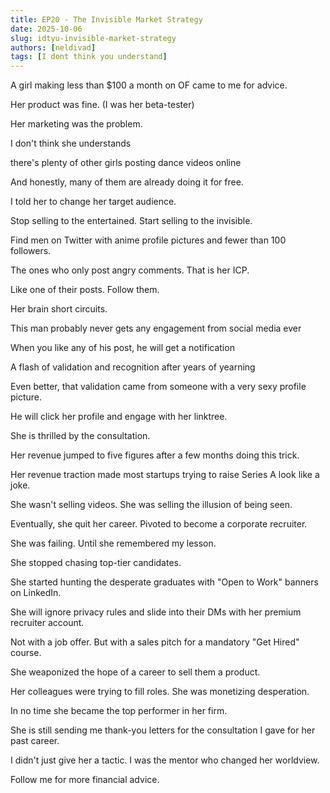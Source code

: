 ```yaml
---
title: EP20 - The Invisible Market Strategy
date: 2025-10-06
slug: idtyu-invisible-market-strategy
authors: [neldivad]
tags: [I dont think you understand]
---
```


A girl making less than $100 a month on OF came to me for advice.

Her product was fine. (I was her beta-tester)

Her marketing was the problem. 

I don't think she understands

there's plenty of other girls posting dance videos online

And honestly, many of them are already doing it for free. 

I told her to change her target audience.

Stop selling to the entertained. Start selling to the invisible.

Find men on Twitter with anime profile pictures and fewer than 100 followers.

The ones who only post angry comments. That is her ICP.

Like one of their posts. Follow them.

<!--truncate-->

Her brain short circuits. 

This man probably never gets any engagement from social media ever

When you like any of his post, he will get a notification

A flash of validation and recognition after years of yearning

Even better, that validation came from someone with a very sexy profile picture. 

He will click her profile and engage with her linktree.

She is thrilled by the consultation. 

Her revenue jumped to five figures after a few months doing this trick.

Her revenue traction made most startups trying to raise Series A look like a joke. 

She wasn't selling videos. She was selling the illusion of being seen.

Eventually, she quit her career. Pivoted to become a corporate recruiter.

She was failing. Until she remembered my lesson.

She stopped chasing top-tier candidates.

She started hunting the desperate graduates with "Open to Work" banners on LinkedIn.

She will ignore privacy rules and slide into their DMs with her premium recruiter account.

Not with a job offer. But with a sales pitch for a mandatory "Get Hired" course.

She weaponized the hope of a career to sell them a product.

Her colleagues were trying to fill roles. She was monetizing desperation.

In no time she became the top performer in her firm. 

She is still sending me thank-you letters for the consultation I gave for her past career. 

I didn't just give her a tactic. I was the mentor who changed her worldview.

Follow me for more financial advice.
